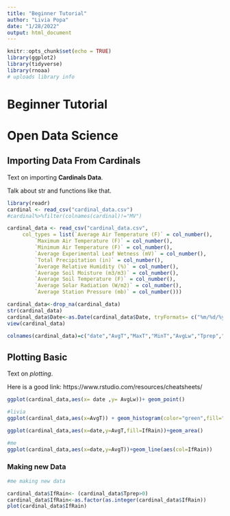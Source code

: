 ```yaml
---
title: "Beginner Tutorial"
author: "Livia Popa"
date: "1/28/2022"
output: html_document
---
```


```r
knitr::opts_chunk$set(echo = TRUE)
library(ggplot2)
library(tidyverse)
library(rnoaa)
# uploads library info
```

# Beginner Tutorial

# Open Data Science


## Importing Data From Cardinals

Text on importing **Cardinals Data**.

Talk about str and functions like that.

```r
library(readr)
cardinal <- read_csv("cardinal_data.csv")
#cardinal%>%filter(colnames(cardinal)!="MV")
```


```r
cardinal_data <- read_csv("cardinal_data.csv", 
     col_types = list(`Average Air Temperature (F)` = col_number(), 
         `Maximum Air Temperature (F)` = col_number(), 
         `Minimum Air Temperature (F)` = col_number(), 
         `Average Experimental Leaf Wetness (mV)` = col_number(), 
         `Total Precipitation (in)` = col_number(), 
         `Average Relative Humidity (%)` = col_number(), 
         `Average Soil Moisture (m3/m3)` = col_number(), 
         `Average Soil Temperature (F)` = col_number(), 
         `Average Solar Radiation (W/m2)` = col_number(), 
         `Average Station Pressure (mb)` = col_number()))

cardinal_data<-drop_na(cardinal_data)
str(cardinal_data)
cardinal_data$Date<-as.Date(cardinal_data$Date, tryFormats= c("%m/%d/%y"))
view(cardinal_data)

colnames(cardinal_data)=c("date","AvgT","MaxT","MinT","AvgLw","Tprep","AvgHum","AvgSm","AvgSt","AvgSr","AvgStp")
```


## Plotting Basic 

Text on *plotting*. 

Here is a good link: https://www.rstudio.com/resources/cheatsheets/


```r
ggplot(cardinal_data,aes(x= date ,y= AvgLw))+ geom_point()
```


```r
#livia
ggplot(cardinal_data,aes(x=AvgT)) + geom_histogram(color="green",fill="orange")+labs(x="Average Temperature", y="Day",title ="Histogram of Average Temperature in Lake Wheeler")

ggplot(cardinal_data,aes(x=date,y=AvgT,fill=IfRain))+geom_area()
```


```r
#me 
ggplot(cardinal_data,aes(x=date,y=AvgT))+geom_line(aes(col=IfRain))
```




### Making new Data

```r
#me making new data

cardinal_data$IfRain<- (cardinal_data$Tprep>0)
cardinal_data$IfRain<-as.factor(as.integer(cardinal_data$IfRain))
plot(cardinal_data$IfRain)
```

